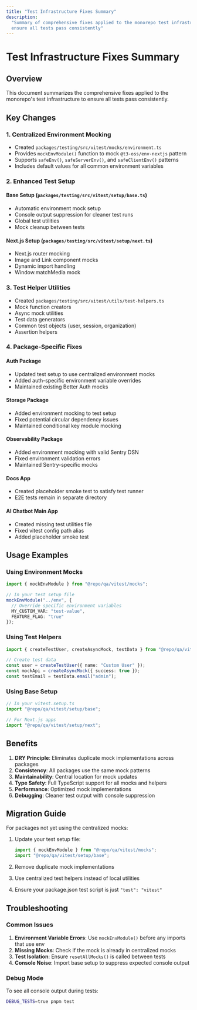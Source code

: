 ```yaml
---
title: "Test Infrastructure Fixes Summary"
description:
  "Summary of comprehensive fixes applied to the monorepo test infrastructure to
  ensure all tests pass consistently"
---
```


# Test Infrastructure Fixes Summary

## Overview

This document summarizes the comprehensive fixes applied to the monorepo's test
infrastructure to ensure all tests pass consistently.

## Key Changes

### 1. Centralized Environment Mocking

- Created `packages/testing/src/vitest/mocks/environment.ts`
- Provides `mockEnvModule()` function to mock `@t3-oss/env-nextjs` pattern
- Supports `safeEnv()`, `safeServerEnv()`, and `safeClientEnv()` patterns
- Includes default values for all common environment variables

### 2. Enhanced Test Setup

#### Base Setup (`packages/testing/src/vitest/setup/base.ts`)

- Automatic environment mock setup
- Console output suppression for cleaner test runs
- Global test utilities
- Mock cleanup between tests

#### Next.js Setup (`packages/testing/src/vitest/setup/next.ts`)

- Next.js router mocking
- Image and Link component mocks
- Dynamic import handling
- Window.matchMedia mock

### 3. Test Helper Utilities

- Created `packages/testing/src/vitest/utils/test-helpers.ts`
- Mock function creators
- Async mock utilities
- Test data generators
- Common test objects (user, session, organization)
- Assertion helpers

### 4. Package-Specific Fixes

#### Auth Package

- Updated test setup to use centralized environment mocks
- Added auth-specific environment variable overrides
- Maintained existing Better Auth mocks

#### Storage Package

- Added environment mocking to test setup
- Fixed potential circular dependency issues
- Maintained conditional key module mocking

#### Observability Package

- Added environment mocking with valid Sentry DSN
- Fixed environment validation errors
- Maintained Sentry-specific mocks

#### Docs App

- Created placeholder smoke test to satisfy test runner
- E2E tests remain in separate directory

#### AI Chatbot Main App

- Created missing test utilities file
- Fixed vitest config path alias
- Added placeholder smoke test

## Usage Examples

### Using Environment Mocks

```typescript
import { mockEnvModule } from "@repo/qa/vitest/mocks";

// In your test setup file
mockEnvModule("../env", {
  // Override specific environment variables
  MY_CUSTOM_VAR: "test-value",
  FEATURE_FLAG: "true"
});
```

### Using Test Helpers

```typescript
import { createTestUser, createAsyncMock, testData } from "@repo/qa/vitest";

// Create test data
const user = createTestUser({ name: "Custom User" });
const mockApi = createAsyncMock({ success: true });
const testEmail = testData.email("admin");
```

### Using Base Setup

```typescript
// In your vitest.setup.ts
import "@repo/qa/vitest/setup/base";

// For Next.js apps
import "@repo/qa/vitest/setup/next";
```

## Benefits

1. **DRY Principle**: Eliminates duplicate mock implementations across packages
2. **Consistency**: All packages use the same mock patterns
3. **Maintainability**: Central location for mock updates
4. **Type Safety**: Full TypeScript support for all mocks and helpers
5. **Performance**: Optimized mock implementations
6. **Debugging**: Cleaner test output with console suppression

## Migration Guide

For packages not yet using the centralized mocks:

1. Update your test setup file:

   ```typescript
   import { mockEnvModule } from "@repo/qa/vitest/mocks";
   import "@repo/qa/vitest/setup/base";
   ```

2. Remove duplicate mock implementations

3. Use centralized test helpers instead of local utilities

4. Ensure your package.json test script is just `"test": "vitest"`

## Troubleshooting

### Common Issues

1. **Environment Variable Errors**: Use `mockEnvModule()` before any imports
   that use env
2. **Missing Mocks**: Check if the mock is already in centralized mocks
3. **Test Isolation**: Ensure `resetAllMocks()` is called between tests
4. **Console Noise**: Import base setup to suppress expected console output

### Debug Mode

To see all console output during tests:

```bash
DEBUG_TESTS=true pnpm test
```
